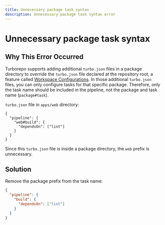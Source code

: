 ```yaml
---
title: Unnecessary package task syntax
description: Unnecessary package task syntax error
---
```


# Unnecessary package task syntax

## Why This Error Occurred

Turborepo supports adding additional `turbo.json` files in a package directory
to override the `turbo.json` file declared at the repository root, a feature called [Workspace Configurations](/repo/docs/core-concepts/monorepos/configuring-workspaces).
In those additional `turbo.json` files, you can only configure tasks for that specific
package. Therefore, only the task name should be included in the pipeline,
not the package and task name (`package#task`).

`turbo.json` file in `apps/web` directory:

```
{
  "pipeline": {
    "web#build": {
      "dependsOn": ["lint"]
    }
  }
}
```

Since this `turbo.json` file is inside a package directory, the `web` prefix is unnecessary.

## Solution

Remove the package prefix from the task name:

```json
{
  "pipeline": {
    "build": {
      "dependsOn": ["lint"]
    }
  }
}
```
